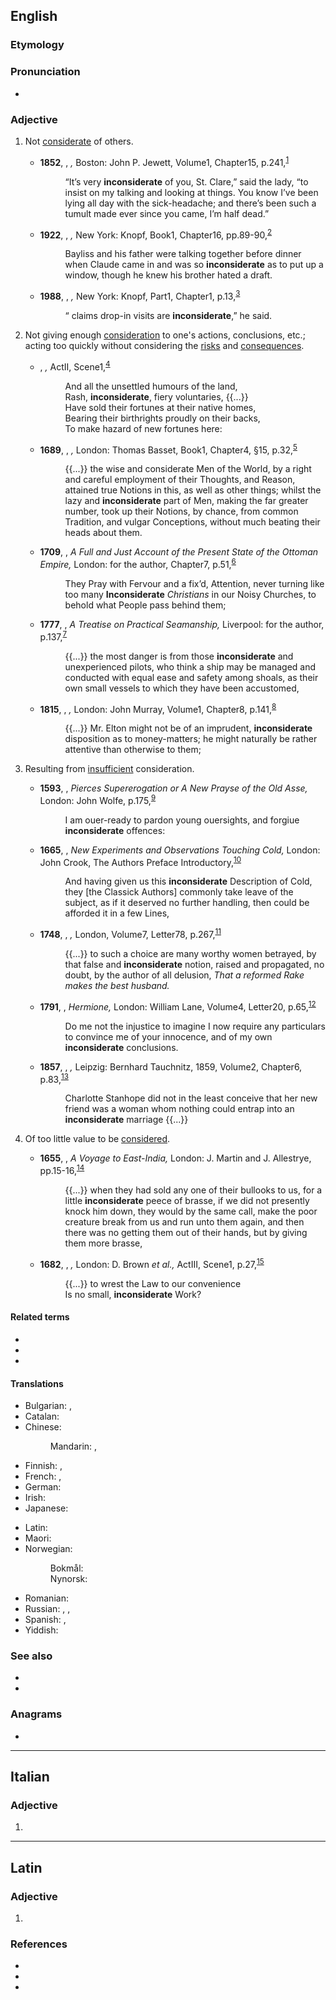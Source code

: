 ==English==

===Etymology===
{{prefix|en|in|considerate}}

===Pronunciation===
* {{IPA|/ˌɪnkənˈsɪdəɹɪt/|/ˌɪŋ-/|lang=en}}

===Adjective===
{{en-adj}}

# Not [[considerate]] of others.
#: {{syn|en|thoughtless|unthoughtful}}
#: {{ant|en|considerate|thoughtful}}
#: {{ux|en|Not replacing the roll after using the last of the toilet paper is very '''inconsiderate'''.}}
#* '''1852''', {{w|Harriet Beecher Stowe}}, ''{{w|Uncle Tom's Cabin|Uncle Tom’s Cabin}},'' Boston: John P. Jewett, Volume{{nbsp}}1, Chapter{{nbsp}}15, p.{{nbsp}}241,<sup>[https://archive.org/details/uncletomscabino121852stow/page/n243]</sup>
#*: “It’s very '''inconsiderate''' of you, St. Clare,” said the lady, “to insist on my talking and looking at things. You know I’ve been lying all day with the sick-headache; and there’s been such a tumult made ever since you came, I’m half dead.”
#* '''1922''', {{w|Willa Cather}}, ''{{w|One of Ours}},'' New York: Knopf, Book{{nbsp}}1, Chapter{{nbsp}}16, pp.{{nbsp}}89-90,<sup>[https://archive.org/details/oneofours00cathrich/page/88]</sup>
#*: Bayliss and his father were talking together before dinner when Claude came in and was so '''inconsiderate''' as to put up a window, though he knew his brother hated a draft.
#* '''1988''', {{w|Anne Tyler}}, ''{{w|Breathing Lessons}},'' New York: Knopf, Part{{nbsp}}1, Chapter{{nbsp}}1, p.{{nbsp}}13,<sup>[https://archive.org/details/breathinglessonstyle00tyle]</sup>
#*: “{{w|Ann Landers}} claims drop-in visits are '''inconsiderate''',” he said.
# {{lb|en|obsolete}} Not giving enough [[consideration]] to one's actions, conclusions, etc.; acting too quickly without considering the [[risks]] and [[consequences]].
#: {{syn|en|hasty|inattentive|rash|unreflecting}}
#* {{circa|1596}} {{w|William Shakespeare}}, ''{{w|King John (play)|King John}},'' Act{{nbsp}}II, Scene{{nbsp}}1,<sup>[http://www.opensourceshakespeare.org/views/plays/play_view.php?WorkID=kingjohn&Scope=entire&pleasewait=1&msg=pl]</sup>
#*: And all the unsettled humours of the land,
#*: Rash, '''inconsiderate''', fiery voluntaries, {{...}}
#*: Have sold their fortunes at their native homes,
#*: Bearing their birthrights proudly on their backs,
#*: To make hazard of new fortunes here:
#* '''1689''', {{w|John Locke}}, ''{{w|An Essay Concerning Human Understanding}},'' London: Thomas Basset, Book{{nbsp}}1, Chapter{{nbsp}}4, §{{nbsp}}15, p.{{nbsp}}32,<sup>[http://name.umdl.umich.edu/A48874.0001.001]</sup>
#*: {{...}} the wise and considerate Men of the World, by a right and careful employment of their Thoughts, and Reason, attained true Notions in this, as well as other things; whilst the lazy and '''inconsiderate''' part of Men, making the far greater number, took up their Notions, by chance, from common Tradition, and vulgar Conceptions, without much beating their heads about them.
#* '''1709''', {{w|Aaron Hill}}, ''A Full and Just Account of the Present State of the Ottoman Empire,'' London: for the author, Chapter{{nbsp}}7, p.{{nbsp}}51,<sup>[http://name.umdl.umich.edu/004869666.0001.000]</sup>
#*: They Pray with Fervour and a fix’d, Attention, never turning like too many '''Inconsiderate''' ''Christians'' in our Noisy Churches, to behold what People pass behind them;
#* '''1777''', {{w|William Hutchinson (privateer)|William Hutchinson}}, ''A Treatise on Practical Seamanship,'' Liverpool: for the author, p.{{nbsp}}137,<sup>[http://name.umdl.umich.edu/004839280.0001.000]</sup>
#*: {{...}} the most danger is from those '''inconsiderate''' and unexperienced pilots, who think a ship may be managed and conducted with equal ease and safety among shoals, as their own small vessels to which they have been accustomed,
#* '''1815''', {{w|Jane Austen}}, ''{{w|Emma (novel)|Emma}},'' London: John Murray, Volume{{nbsp}}1, Chapter{{nbsp}}8, p.{{nbsp}}141,<sup>[https://archive.org/details/emmanovelinthree131aust/page/n147]</sup>
#*: {{...}} Mr. Elton might not be of an imprudent, '''inconsiderate''' disposition as to money-matters; he might naturally be rather attentive than otherwise to them;
# {{lb|en|obsolete}} Resulting from [[insufficient]] consideration.
#: {{syn|en|unconsidered}}
#* '''1593''', {{w|Gabriel Harvey}}, ''Pierces Supererogation or A New Prayse of the Old Asse,'' London: John Wolfe, p.{{nbsp}}175,<sup>[http://name.umdl.umich.edu/A02775.0001.001]</sup>
#*: I am ouer-ready to pardon young ouersights, and forgiue '''inconsiderate''' offences:
#* '''1665''', {{w|Robert Boyle}}, ''New Experiments and Observations Touching Cold,'' London: John Crook, The Authors Preface Introductory,<sup>[http://name.umdl.umich.edu/A29001.0001.001]</sup>
#*: And having given us this '''inconsiderate''' Description of Cold, they [the Classick Authors] commonly take leave of the subject, as if it deserved no further handling, then could be afforded it in a few Lines,
#* '''1748''', {{w|Samuel Richardson}}, ''{{w|Clarissa}},'' London, Volume{{nbsp}}7, Letter{{nbsp}}78, p.{{nbsp}}267,<sup>[http://name.umdl.umich.edu/004835420.0001.007]</sup>
#*: {{...}} to such a choice are many worthy women betrayed, by that false and '''inconsiderate''' notion, raised and propagated, no doubt, by the author of all delusion, ''That a reformed Rake makes the best husband.''
#* '''1791''', {{w|Charlotte Lennox}}, ''Hermione,'' London: William Lane, Volume{{nbsp}}4, Letter{{nbsp}}20, p.{{nbsp}}65,<sup>[http://name.umdl.umich.edu/004894051.0001.004]</sup>
#*: Do me not the injustice to imagine I now require any particulars to convince me of your innocence, and of my own '''inconsiderate''' conclusions.
#* '''1857''', {{w|Anthony Trollope}}, ''{{w|Barchester Towers}},''  Leipzig: Bernhard Tauchnitz, 1859, Volume{{nbsp}}2, Chapter{{nbsp}}6, p.{{nbsp}}83,<sup>[https://babel.hathitrust.org/cgi/pt?id=njp.32101013826951&view=1up&seq=89]</sup>
#*: Charlotte Stanhope did not in the least conceive that her new friend was a woman whom nothing could entrap into an '''inconsiderate''' marriage {{...}}
# {{lb|en|obsolete}} Of too little value to be [[consider]]ed.
#: {{syn|en|inconsiderable|negligible|trifling}}
#* '''1655''', {{w|Edward Terry (author)|Edward Terry}}, ''A Voyage to East-India,'' London: J. Martin and J. Allestrye, pp.{{nbsp}}15-16,<sup>[http://name.umdl.umich.edu/A95658.0001.001]</sup>
#*: {{...}} when they had sold any one of their bullooks to us, for a little '''inconsiderate''' peece of brasse, if we did not presently knock him down, they would by the same call, make the poor creature break from us and run unto them again, and then there was no getting them out of their hands, but by giving them more brasse,
#* '''1682''', {{w|Aphra Behn}}, ''{{w|The Roundheads or, The Good Old Cause}},'' London: D. Brown ''et al.,'' Act{{nbsp}}III, Scene{{nbsp}}1, p.{{nbsp}}27,<sup>[http://name.umdl.umich.edu/A27320.0001.001]</sup>
#*: {{...}} to wrest the Law to our convenience
#*: Is no small, '''inconsiderate''' Work?

====Related terms====
* {{l|en|inconsiderately}}
* {{l|en|inconsiderateness}}
* {{l|en|inconsideration}}

====Translations====
{{trans-top|not considerate of others}}
* Bulgarian: {{t+|bg|нетактичен}}, {{t+|bg|неделикатен}}
* Catalan: {{t|ca|inconsiderat}}
* Chinese:
*: Mandarin: {{t|cmn|不體貼|sc=Hani}}, {{t|cmn|不体贴|tr=bù tǐtiē|sc=Hani}}
* Finnish: {{t+|fi|harkitsematon}}, {{t+|fi|epäkohtelias}}
* French: {{t+|fr|sans-gêne}}, {{t+|fr|inconsidéré}}
* German: {{t+|de|rücksichtslos}}
* Irish: {{t|ga|antuisceanach}}
* Japanese: {{t+|ja|思いやり|tr=おもいやりのない, omoiyari no nai|alt=思い遣りのない|sc=Jpan}}
{{trans-mid}}
* Latin: {{t|la|incōgitātus}}
* Maori: {{t|mi|pakirara}}
* Norwegian:
*: Bokmål: {{t|nb|hensynsløs}}
*: Nynorsk: {{t|nn|omsynslaus}}
* Romanian: {{t+|ro|nesimțit}}
* Russian: {{t+|ru|невнима́тельный}} {{qualifier|к другим}}, {{t+|ru|неделика́тный}}, {{t+|ru|нетакти́чный}}
* Spanish: {{t+|es|desconsiderado}}, {{t+|es|inconsiderado}}
* Yiddish: {{t|yi|אָן אײַנזעעריש}}
{{trans-bottom}}

===See also===
* {{l|en|tactless}}
* {{l|en|thoughtless}}

===Anagrams===
* {{anagrams|en|a=acdeeiinnorst|containerised|inter-diocesan}}

----

==Italian==

===Adjective===
{{head|it|adjective form}}

# {{feminine plural of|inconsiderato|lang=it}}

----

==Latin==

===Adjective===
{{la-adj-form|incōnsīderāte}}

# {{inflection of|incōnsīderātus||voc|m|s|lang=la}}

===References===
* {{R:L&S}}
* {{R:Elementary Lewis}}
* {{R:Gaffiot}}